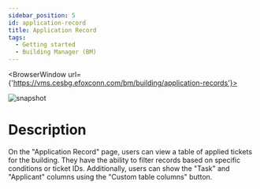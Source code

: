 ---
sidebar_position: 5
id: application-record
title: Application Record
tags:
  - Getting started
  - Building Manager (BM)
---


<BrowserWindow url={'https://vms.cesbg.efoxconn.com/bm/building/application-records'}>

![snapshot](../../assets/bm/bm-application-record-zh-hant.png)

</BrowserWindow>

# Description

On the "Application Record" page, users can view a table of applied tickets for the building. They have the ability to filter records based on specific conditions or ticket IDs. Additionally, users can show the "Task" and "Applicant" columns using the "Custom table columns" button.
